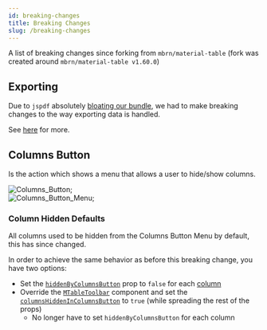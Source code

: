 ```yaml
---
id: breaking-changes
title: Breaking Changes
slug: /breaking-changes
---
```



A list of breaking changes since forking from `mbrn/material-table` (fork was created around `mbrn/material-table v1.60.0`)

## Exporting

Due to `jspdf` absolutely [bloating our bundle](https://github.com/material-table-core/core/issues/45), we had to make breaking changes to the way exporting data is handled.

See [here](/docs/api/props/options#exportmenu) for more.

## Columns Button 

Is the action which shows a menu that allows a user to hide/show columns.

<div style={{ textAlign: 'center' }}>
  <div>
  <img
    alt="Columns_Button"
    src={useBaseUrl('img/breaking-changes/columns-btn-before.png')}
    style={{ width: '25rem', border: '1px solid black' }}
  />;
  </div>
  <div>
  <img
    alt="Columns_Button_Menu"
    src={useBaseUrl('img/breaking-changes/columns-btn-after.png')}
    style={{ height: '15rem', width: '7.5rem', border: '1px solid black' }}
  />;
  </div>
</div>

### Column Hidden Defaults

All columns used to be hidden from the Columns Button Menu by default, this has since changed.

In order to achieve the same behavior as before this breaking change, you have two options:

  - Set the [`hiddenByColumnsButton`](http://localhost:3000/docs/api/props/columns#hiddenbycolumnsbutton) prop to `false` for each [column](http://localhost:3000/docs/api/props/columns)
  - Override the [`MTableToolbar`](/docs/api/components/mtabletoolbar) component and set the [`columnsHiddenInColumnsButton`](/docs/api/components/mtabletoolbar/#columnshiddenincolumnsbutton) to `true` (while spreading the rest of the props)
    - No longer have to set `hiddenByColumnsButton` for each column